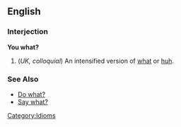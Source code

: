 ==English==

===Interjection===
'''You what?'''

# (''UK, colloquial'') An intensified version of [[what]] or [[huh]].

===See Also===
* [[Do what?]]
* [[Say what?]]

[[Category:Idioms]]